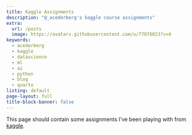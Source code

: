 ```yaml
---
title: Kaggle Assignments
description: "@_acederberg's kaggle course assignments"
extra:
  url: /posts
  image: https://avatars.githubusercontent.com/u/77076023?v=4
keywords:
  - acederberg
  - kaggle
  - datascience
  - ml
  - ai
  - python
  - blog
  - quarto
listing: default
page-layout: full
title-block-banner: false
---
```


This page should contain some assignments I've been playing with from 
[kaggle](kaggle.com).
